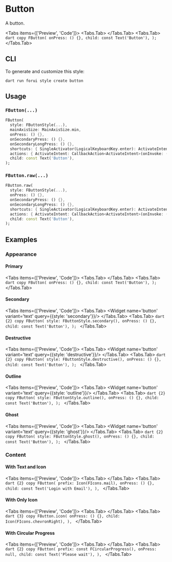 
# Button

A button.

<LinkBadgeGroup>
    <LinkBadge label="API Reference" href="https://pub.dev/documentation/forui/latest/forui.widgets.button/"/>
</LinkBadgeGroup>

<Tabs items={['Preview', 'Code']}>
  <Tabs.Tab>
    <Widget name='button' variant='text' query={{}}/>
  </Tabs.Tab>
  <Tabs.Tab>
    ```dart copy
    FButton(
      onPress: () {},
      child: const Text('Button'),
    );
    ```
  </Tabs.Tab>
</Tabs>

## CLI

To generate and customize this style:

```shell copy
dart run forui style create button 
```

## Usage

### `FButton(...)`

```dart copy
FButton(
  style: FButtonStyle(...),
  mainAxisSize: MainAxisSize.min,
  onPress: () {},
  onSecondaryPress: () {},
  onSecondaryLongPress: () {},
  shortcuts: { SingleActivator(LogicalKeyboardKey.enter): ActivateIntent() },
  actions: { ActivateIntent: CallbackAction<ActivateIntent>(onInvoke: (_) {}) },
  child: const Text('Button'),
);
```

### `FButton.raw(...)`

```dart copy
FButton.raw(
  style: FButtonStyle(...),
  onPress: () {},
  onSecondaryPress: () {},
  onSecondaryLongPress: () {},
  shortcuts: { SingleActivator(LogicalKeyboardKey.enter): ActivateIntent() },
  actions: { ActivateIntent: CallbackAction<ActivateIntent>(onInvoke: (_) {}) },
  child: const Text('Button'),
);
```

## Examples

### Appearance

#### Primary

<Tabs items={['Preview', 'Code']}>
  <Tabs.Tab>
    <Widget name='button' variant='text' query={{}}/>
  </Tabs.Tab>
  <Tabs.Tab>
    ```dart copy
    FButton(
      onPress: () {},
      child: const Text('Button'),
    );
    ```
  </Tabs.Tab>
</Tabs>

#### Secondary

<Tabs items={['Preview', 'Code']}>
  <Tabs.Tab>
    <Widget name='button' variant='text' query={{style: 'secondary'}}/>
  </Tabs.Tab>
  <Tabs.Tab>
    ```dart {2} copy
    FButton(
      style: FButtonStyle.secondary(),
      onPress: () {},
      child: const Text('Button'),
    );
    ```
  </Tabs.Tab>
</Tabs>

#### Destructive

<Tabs items={['Preview', 'Code']}>
  <Tabs.Tab>
    <Widget name='button' variant='text' query={{style: 'destructive'}}/>
  </Tabs.Tab>
  <Tabs.Tab>
    ```dart {2} copy
    FButton(
      style: FButtonStyle.destructive(),
      onPress: () {},
      child: const Text('Button'),
    );
    ```
  </Tabs.Tab>
</Tabs>

#### Outline

<Tabs items={['Preview', 'Code']}>
  <Tabs.Tab>
    <Widget name='button' variant='text' query={{style: 'outline'}}/>
  </Tabs.Tab>
  <Tabs.Tab>
    ```dart {2} copy
    FButton(
      style: FButtonStyle.outline(),
      onPress: () {},
      child: const Text('Button'),
    );
    ```
  </Tabs.Tab>
</Tabs>

#### Ghost

<Tabs items={['Preview', 'Code']}>
  <Tabs.Tab>
    <Widget name='button' variant='text' query={{style: 'ghost'}}/>
  </Tabs.Tab>
  <Tabs.Tab>
    ```dart {2} copy
    FButton(
      style: FButtonStyle.ghost(),
      onPress: () {},
      child: const Text('Button'),
    );
    ```
  </Tabs.Tab>
</Tabs>

### Content

#### With Text and Icon

<Tabs items={['Preview', 'Code']}>
  <Tabs.Tab>
    <Widget name='button' variant='icon' query={{}}/>
  </Tabs.Tab>
  <Tabs.Tab>
    ```dart {2} copy
    FButton(
      prefix: Icon(FIcons.mail),
      onPress: () {},
      child: const Text('Login with Email'),
    ),
    ```
  </Tabs.Tab>
</Tabs>

#### With Only Icon

<Tabs items={['Preview', 'Code']}>
  <Tabs.Tab>
    <Widget name='button' variant='only-icon' query={{}}/>
  </Tabs.Tab>
  <Tabs.Tab>
    ```dart {3} copy
    FButton.icon(
      onPress: () {},
      child: Icon(FIcons.chevronRight),
    ),
    ```
  </Tabs.Tab>
</Tabs>

#### With Circular Progress

<Tabs items={['Preview', 'Code']}>
  <Tabs.Tab>
    <Widget name='button' variant='circular-progress' query={{}}/>
  </Tabs.Tab>
  <Tabs.Tab>
    ```dart {2} copy
    FButton(
      prefix: const FCircularProgress(),
      onPress: null,
      child: const Text('Please wait'),
    ),
    ```
  </Tabs.Tab>
</Tabs>
